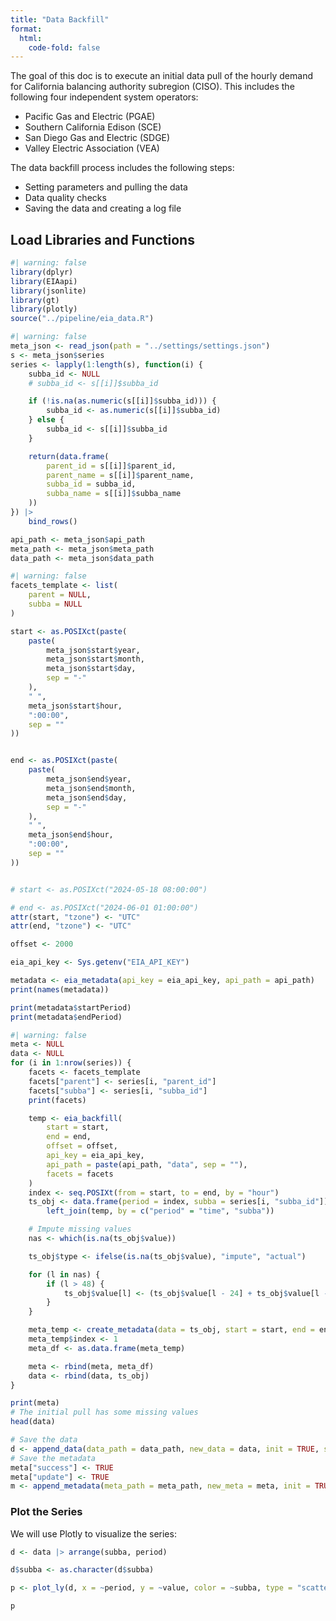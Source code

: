 ```yaml
---
title: "Data Backfill"
format:
  html:
    code-fold: false
---
```



The goal of this doc is to execute an initial data pull of the hourly demand for California balancing authority subregion (CISO). This includes the following four independent system operators:

- Pacific Gas and Electric (PGAE)
- Southern California Edison (SCE)
- San Diego Gas and Electric (SDGE)
- Valley Electric Association (VEA)

The data backfill process includes the following steps:

- Setting parameters and pulling the data
- Data quality checks
- Saving the data and creating a log file

## Load Libraries and Functions

```r
#| warning: false
library(dplyr)
library(EIAapi)
library(jsonlite)
library(gt)
library(plotly)
source("../pipeline/eia_data.R")
```


```r
#| warning: false
meta_json <- read_json(path = "../settings/settings.json")
s <- meta_json$series
series <- lapply(1:length(s), function(i) {
    subba_id <- NULL
    # subba_id <- s[[i]]$subba_id

    if (!is.na(as.numeric(s[[i]]$subba_id))) {
        subba_id <- as.numeric(s[[i]]$subba_id)
    } else {
        subba_id <- s[[i]]$subba_id
    }

    return(data.frame(
        parent_id = s[[i]]$parent_id,
        parent_name = s[[i]]$parent_name,
        subba_id = subba_id,
        subba_name = s[[i]]$subba_name
    ))
}) |>
    bind_rows()

api_path <- meta_json$api_path
meta_path <- meta_json$meta_path
data_path <- meta_json$data_path
```


```r
#| warning: false
facets_template <- list(
    parent = NULL,
    subba = NULL
)

start <- as.POSIXct(paste(
    paste(
        meta_json$start$year,
        meta_json$start$month,
        meta_json$start$day,
        sep = "-"
    ),
    " ",
    meta_json$start$hour,
    ":00:00",
    sep = ""
))


end <- as.POSIXct(paste(
    paste(
        meta_json$end$year,
        meta_json$end$month,
        meta_json$end$day,
        sep = "-"
    ),
    " ",
    meta_json$end$hour,
    ":00:00",
    sep = ""
))


# start <- as.POSIXct("2024-05-18 08:00:00")

# end <- as.POSIXct("2024-06-01 01:00:00")
attr(start, "tzone") <- "UTC"
attr(end, "tzone") <- "UTC"

offset <- 2000

eia_api_key <- Sys.getenv("EIA_API_KEY")
```


```r
metadata <- eia_metadata(api_key = eia_api_key, api_path = api_path)
print(names(metadata))

print(metadata$startPeriod)
print(metadata$endPeriod)

```


```r
#| warning: false
meta <- NULL
data <- NULL
for (i in 1:nrow(series)) {
    facets <- facets_template
    facets["parent"] <- series[i, "parent_id"]
    facets["subba"] <- series[i, "subba_id"]
    print(facets)

    temp <- eia_backfill(
        start = start,
        end = end,
        offset = offset,
        api_key = eia_api_key,
        api_path = paste(api_path, "data", sep = ""),
        facets = facets
    )
    index <- seq.POSIXt(from = start, to = end, by = "hour")
    ts_obj <- data.frame(period = index, subba = series[i, "subba_id"]) |>
        left_join(temp, by = c("period" = "time", "subba"))

    # Impute missing values
    nas <- which(is.na(ts_obj$value))

    ts_obj$type <- ifelse(is.na(ts_obj$value), "impute", "actual")

    for (l in nas) {
        if (l > 48) {
            ts_obj$value[l] <- (ts_obj$value[l - 24] + ts_obj$value[l - 48]) / 2
        }
    }

    meta_temp <- create_metadata(data = ts_obj, start = start, end = end, type = "backfill")
    meta_temp$index <- 1
    meta_df <- as.data.frame(meta_temp)

    meta <- rbind(meta, meta_df)
    data <- rbind(data, ts_obj)
}

```


```r
print(meta)
# The initial pull has some missing values
head(data)
```



```r
# Save the data
d <- append_data(data_path = data_path, new_data = data, init = TRUE, save = TRUE)
# Save the metadata
meta["success"] <- TRUE
meta["update"] <- TRUE
m <- append_metadata(meta_path = meta_path, new_meta = meta, init = TRUE, save = TRUE)
```


### Plot the Series

We will use Plotly to visualize the series:

```r
d <- data |> arrange(subba, period)

d$subba <- as.character(d$subba)

p <- plot_ly(d, x = ~period, y = ~value, color = ~subba, type = "scatter", mode = "lines")

p
```